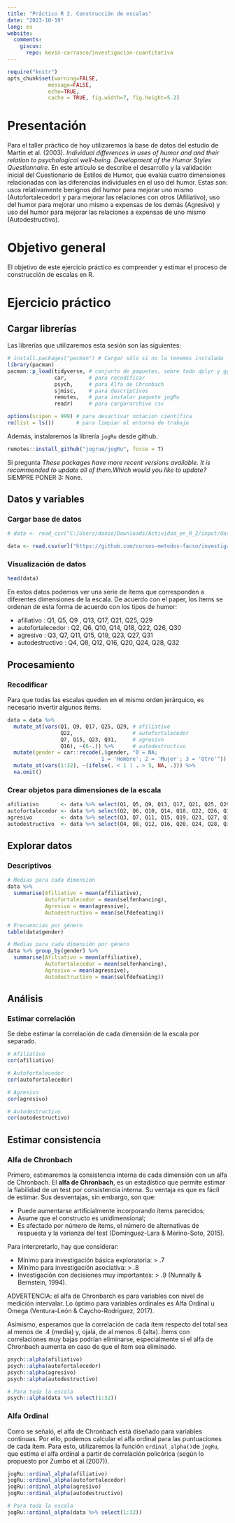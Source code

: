 ```yaml
---
title: "Práctico R 2. Construcción de escalas"
date: "2023-10-19"
lang: es
website:
  comments:
    giscus:
      repo: kevin-carrasco/investigacion-cuantitativa
---
```



```r
require("knitr")
opts_chunk$set(warning=FALSE,
             message=FALSE,
             echo=TRUE,
             cache = TRUE, fig.width=7, fig.height=5.2)
```

# Presentación

Para el taller práctico de hoy utilizaremos la base de datos del estudio de Martin et al. (2003). *Individual differences in uses of humor and and their relation to psychological well-being. Development of the Humor Styles Questionnaire*. En este artículo se describe el desarrollo y la validación inicial del Cuestionario de Estilos de Humor, que evalúa cuatro dimensiones relacionadas con las diferencias individuales en el uso del humor. Estas son: usos relativamente benignos del humor para mejorar uno mismo (Autofortalecedor) y para mejorar las relaciones con otros (Afiliativo), uso del humor para mejorar uno mismo a expensas de los demás (Agresivo) y uso del humor para mejorar las relaciones a expensas de uno mismo (Autodestructivo).


# Objetivo general

El objetivo de este ejercicio práctico es comprender y estimar el proceso de construcción de escalas en R.


# Ejercicio práctico


## Cargar librerías

Las librerías que utilizaremos esta sesión son las siguientes:

```r
# install.packages("pacman") # Cargar sólo si no la tenemos instalada
library(pacman)
pacman::p_load(tidyverse, # conjunto de paquetes, sobre todo dplyr y ggplot2
               car,       # para recodificar
               psych,     # para Alfa de Chronbach
               sjmisc,    # para descriptivos
               remotes,   # para instalar paquete jogRu
               readr)     # para cargararchivo csv

options(scipen = 999) # para desactivar notacion cientifica
rm(list = ls())       # para limpiar el entorno de trabajo
```

Además, instalaremos la librería `jogRu` desde github.

```r
remotes::install_github("jogrue/jogRu", force = T)
```

::: callout-note
Si pregunta *These packages have more recent versions available. It is recommended to update all of them.Which would you like to update?* SIEMPRE PONER 3: None.
:::


## Datos y variables


### Cargar base de datos

```r
# data <- read_csv("C:/Users/danie/Downloads/Actividad_en_R_2/input/data/data.csv") # Cargar base de datos

data <- read.csv(url("https://github.com/cursos-metodos-facso/investigacion-cuantitativa/raw/main/files/data/data.csv"))
```


### Visualización de datos

```r
head(data)
```

En estos datos podemos ver una serie de ítems que corresponden a diferentes dimensiones de la escala. De acuerdo con el paper, los ítems se ordenan de esta forma de acuerdo con los tipos de humor:

- afiliativo       : Q1, Q5, Q9 , Q13, Q17, Q21, Q25, Q29
- autofortalecedor : Q2, Q6, Q10, Q14, Q18, Q22, Q26, Q30
- agresivo         : Q3, Q7, Q11, Q15, Q19, Q23, Q27, Q31
- autodestructivo  : Q4, Q8, Q12, Q16, Q20, Q24, Q28, Q32


## Procesamiento


### Recodificar

Para que todas las escalas queden en el mismo orden jerárquico, es necesario invertir algunos ítems.

```r
data = data %>% 
  mutate_at(vars(Q1, Q9, Q17, Q25, Q29, # afiliativo
                 Q22,                   # autofortalecedor
                 Q7, Q15, Q23, Q31,     # agresivo
                 Q16), ~(6-.)) %>%      # autodestructivo
  mutate(gender = car::recode(.$gender, "0 = NA;
                              1 = 'Hombre'; 2 = 'Mujer'; 3 = 'Otro'")) %>% 
  mutate_at(vars(1:32), ~(ifelse(. < 1 | . > 5, NA, .))) %>% 
  na.omit()
```


### Crear objetos para dimensiones de la escala

```r
afiliativo       <- data %>% select(Q1, Q5, Q9, Q13, Q17, Q21, Q25, Q29)
autofortalecedor <- data %>% select(Q2, Q6, Q10, Q14, Q18, Q22, Q26, Q30)
agresivo         <- data %>% select(Q3, Q7, Q11, Q15, Q19, Q23, Q27, Q31)
autodestructivo  <- data %>% select(Q4, Q8, Q12, Q16, Q20, Q24, Q28, Q32)
```


## Explorar datos


### Descriptivos

```r
# Medias para cada dimensión
data %>% 
  summarise(Afiliativo = mean(affiliative),
            Autofortalecedor = mean(selfenhancing),
            Agresivo = mean(agressive),
            Autodestructivo = mean(selfdefeating))

# Frecuencias por género
table(data$gender)

# Medias para cada dimensión por género
data %>% group_by(gender) %>% 
  summarise(Afiliativo = mean(affiliative),
            Autofortalecedor = mean(selfenhancing),
            Agresivo = mean(agressive),
            Autodestructivo = mean(selfdefeating))
```


## Análisis

### Estimar correlación

Se debe estimar la correlación de cada dimensión de la escala por separado.

```r
# Afiliativo
cor(afiliativo)

# Autofortalecedor
cor(autofortalecedor)

# Agresivo
cor(agresivo)

# Autodestructivo
cor(autodestructivo)
```


## Estimar consistencia


### Alfa de Chronbach

Primero, estimaremos la consistencia interna de cada dimensión con un alfa de Chronbach. El **alfa de Chronbach**, es un estadístico que permite estimar la fiabilidad de un test por consistencia interna. Su ventaja es que es fácil de estimar. Sus desventajas, sin embargo, son que:

- Puede aumentarse artificialmente incorporando ítems parecidos;
- Asume que el constructo es unidimensional;
- Es afectado por número de ítems, el número de alternativas de respuesta y la varianza del test (Domínguez-Lara & Merino-Soto, 2015). 
 
Para interpretarlo, hay que considerar:
 
- Mínimo para investigación básica exploratoria: > .7
- Mínimo para investigación asociativa: > .8
- Investigación con decisiones muy importantes: > .9 (Nunnally & Bernstein, 1994). 

::: callout-note
ADVERTENCIA: el alfa de Chronbarch es para variables con nivel de medición intervalar. Lo óptimo para variables ordinales es Alfa Ordinal u Omega (Ventura-León & Caycho-Rodríguez, 2017).
:::

Asimismo, esperamos que la correlación de cada ítem respecto del total sea al menos de .4 (media) y, ojalá, de al menos .6 (alta). Ítems con correlaciones muy bajas podrían eliminarse, especialmente si el alfa de Chronbach aumenta en caso de que el ítem sea eliminado. 


```r
psych::alpha(afiliativo)
psych::alpha(autofortalecedor)
psych::alpha(agresivo)
psych::alpha(autodestructivo)

# Para toda la escala 
psych::alpha(data %>% select(1:32))
```


### Alfa Ordinal

Como se señaló, el alfa de Chronbach está diseñado para variables continuas. Por ello, podemos calcular el alfa ordinal para las puntuaciones de cada ítem. Para esto, utilizaremos la función `ordinal_alpha()`de `jogRu`, que estima el alfa ordinal a partir de correlación policórica (según lo propuesto por Zumbo et al.(2007)). 

```r
jogRu::ordinal_alpha(afiliativo)
jogRu::ordinal_alpha(autofortalecedor)
jogRu::ordinal_alpha(agresivo)
jogRu::ordinal_alpha(autodestructivo)

# Para toda la escala 
jogRu::ordinal_alpha(data %>% select(1:32))
```




